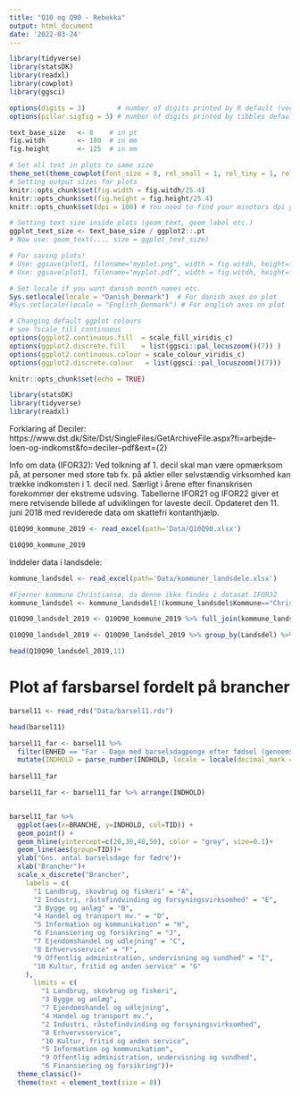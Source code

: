 ```yaml
---
title: "Q10 og Q90 - Rebekka"
output: html_document
date: '2022-03-24'
---
```

```r
library(tidyverse)
library(statsDK)
library(readxl)
library(cowplot)
library(ggsci)

options(digits = 3)        # number of digits printed by R default (vectors, data.frames, lists)
options(pillar.sigfig = 3) # number of digits printed by tibbles default.

text_base_size   <- 8    # in pt
fig.witdh        <- 180  # in mm
fig.height       <- 125  # in mm

# Set all text in plots to same size
theme_set(theme_cowplot(font_size = 8, rel_small = 1, rel_tiny = 1, rel_large = 1))
# Setting output sizes for plots
knitr::opts_chunk$set(fig.width = fig.witdh/25.4)
knitr::opts_chunk$set(fig.height = fig.height/25.4)
knitr::opts_chunk$set(dpi = 108) # You need to find your minotors dpi yourself.

# Setting text size inside plots (geom_text, geom_label etc.)
ggplot_text_size <- text_base_size / ggplot2::.pt
# Now use: geom_text(..., size = ggplot_text_size)

# For saving plots!
# Use: ggsave(plot1, filename="myplot.png", width = fig.witdh, height=fig.height, units = "mm")
# Use: ggsave(plot1, filename="myplot.pdf", width = fig.witdh, height=fig.height, units = "mm")

# Set locale if you want danish month names etc.
Sys.setlocale(locale = "Danish_Denmark")  # For danish axes on plot
#Sys.setlocale(locale = "English_Denmark") # For english axes on plot

# Changing default ggplot colours
# see ?scale_fill_continuous
options(ggplot2.continuous.fill  = scale_fill_viridis_c)    
options(ggplot2.discrete.fill    = list(ggsci::pal_locuszoom()(7)) )
options(ggplot2.continuous.colour = scale_colour_viridis_c)
options(ggplot2.discrete.colour   = list(ggsci::pal_locuszoom()(7)))

```

```r
knitr::opts_chunk$set(echo = TRUE)
```

```r
library(statsDK)
library(tidyverse)
library(readxl)
```

Forklaring af Deciler:
https://www.dst.dk/Site/Dst/SingleFiles/GetArchiveFile.aspx?fi=arbejde-loen-og-indkomst&fo=deciler--pdf&ext={2}

Info om data (IFOR32):
Ved tolkning af 1. decil skal man være opmærksom på, at personer med store tab fx. på aktier eller selvstændig virksomhed kan trække indkomsten i 1. decil ned. Særligt i årene efter finanskrisen forekommer der ekstreme udsving. Tabellerne IFOR21 og IFOR22 giver et mere retvisende billede af udviklingen for laveste decil. Opdateret den 11. juni 2018 med reviderede data om skattefri kontanthjælp. 

```r
Q10Q90_kommune_2019 <- read_excel(path='Data/Q10Q90.xlsx')

Q10Q90_kommune_2019
```

Inddeler data i landsdele:
```r
kommune_landsdel <- read_excel(path='Data/kommuner_landsdele.xlsx')

#Fjerner kommune Christiansø, da denne ikke findes i datasæt IFOR32
kommune_landsdel <- kommune_landsdel[!(kommune_landsdel$Kommune=="Christiansø"),]

Q10Q90_landsdel_2019 <- Q10Q90_kommune_2019 %>% full_join(kommune_landsdel)

Q10Q90_landsdel_2019 <- Q10Q90_landsdel_2019 %>% group_by(Landsdel) %>% summarise(Q10 = mean(`1. decil`), Q90 = mean(`9. decil`), Antal_kommuner=n())

head(Q10Q90_landsdel_2019,11)
```


# Plot af farsbarsel fordelt på brancher 

```r
barsel11 <- read_rds("Data/barsel11.rds")
```

```r
head(barsel11)
```


```r
barsel11_far <- barsel11 %>% 
  filter(ENHED == "Far - Dage med barselsdagpenge efter fødsel (gennemsnit)", SEKTOR == "Sektor i alt", SOCIALSTATUS == "I alt", !BRANCHE %in% c("TOT Erhverv i alt", "11 Uoplyst aktivitet")) %>% 
  mutate(INDHOLD = parse_number(INDHOLD, locale = locale(decimal_mark = ",")), TID = factor(TID))
  
barsel11_far
```




```r
barsel11_far <- barsel11_far %>% arrange(INDHOLD)


barsel11_far %>% 
  ggplot(aes(x=BRANCHE, y=INDHOLD, col=TID)) +
  geom_point() +
  geom_hline(yintercept=c(20,30,40,50), color = "grey", size=0.1)+
  geom_line(aes(group=TID))+
  ylab("Gns. antal barselsdage for fædre")+
  xlab("Brancher")+
  scale_x_discrete("Brancher",
    labels = c(
      "1 Landbrug, skovbrug og fiskeri" = "A",
      "2 Industri, råstofindvinding og forsyningsvirksomhed" = "E",
      "3 Bygge og anlæg" = "B",
      "4 Handel og transport mv." = "D",
      "5 Information og kommunikation" = "H",
      "6 Finansiering og forsikring" = "J",
      "7 Ejendomshandel og udlejning" = "C",
      "8 Erhvervsservice" = "F",
      "9 Offentlig administration, undervisning og sundhed" = "I",
      "10 Kultur, fritid og anden service" = "G"
    ), 
      limits = c(
        "1 Landbrug, skovbrug og fiskeri",
        "3 Bygge og anlæg",
        "7 Ejendomshandel og udlejning",
        "4 Handel og transport mv.",
        "2 Industri, råstofindvinding og forsyningsvirksomhed",
        "8 Erhvervsservice",
        "10 Kultur, fritid og anden service",
        "5 Information og kommunikation",
        "9 Offentlig administration, undervisning og sundhed",
        "6 Finansiering og forsikring"))+
  theme_classic()+
  theme(text = element_text(size = 8))
```



